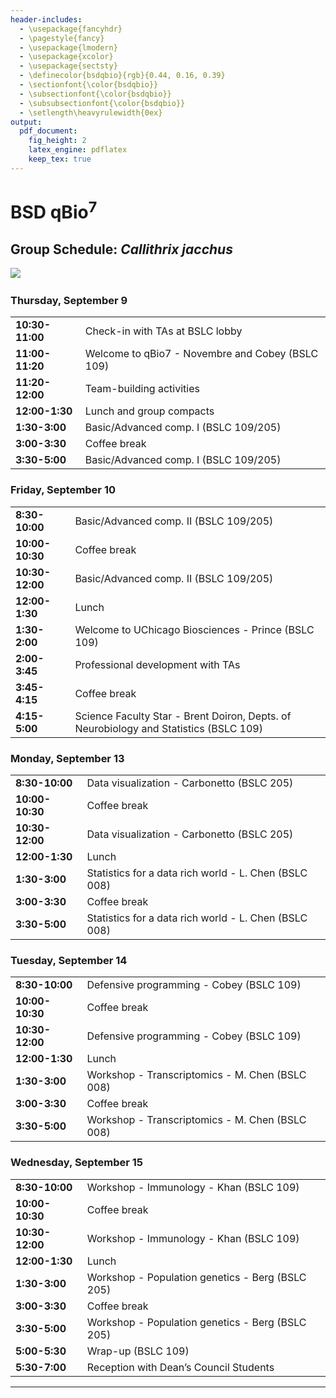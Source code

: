 ```yaml
---
header-includes:
  - \usepackage{fancyhdr}
  - \pagestyle{fancy}
  - \usepackage{lmodern}
  - \usepackage{xcolor}
  - \usepackage{sectsty}
  - \definecolor{bsdqbio}{rgb}{0.44, 0.16, 0.39}
  - \sectionfont{\color{bsdqbio}}
  - \subsectionfont{\color{bsdqbio}}
  - \subsubsectionfont{\color{bsdqbio}}
  - \setlength\heavyrulewidth{0ex}
output:
  pdf_document:
    fig_height: 2
    latex_engine: pdflatex
    keep_tex: true
---
```

# BSD qBio$^7$ 

## Group Schedule: *Callithrix jacchus*
 ![](https://github.com/StefanoAllesina/BSD-QBio5/raw/master/logo_group/Callithrix_jacchus.png)     

### Thursday, September 9 

------------------    ---------------------------------------------------------------------------------------
**10:30-11:00**       Check-in with TAs at BSLC lobby                                                        
**11:00-11:20**       Welcome to qBio7 - Novembre and Cobey (BSLC 109)                                       
**11:20-12:00**       Team-building activities                                                               
**12:00-1:30**        Lunch and group compacts                                                               
**1:30-3:00**         Basic/Advanced comp. I (BSLC 109/205)                                                  
**3:00-3:30**         Coffee break                                                                           
**3:30-5:00**         Basic/Advanced comp. I (BSLC 109/205)                                                  
------------------    ---------------------------------------------------------------------------------------

### Friday, September 10 

------------------    ---------------------------------------------------------------------------------------
**8:30-10:00**        Basic/Advanced comp. II (BSLC 109/205)                                                 
**10:00-10:30**       Coffee break                                                                           
**10:30-12:00**       Basic/Advanced comp. II (BSLC 109/205)                                                 
**12:00-1:30**        Lunch                                                                                  
**1:30-2:00**         Welcome to UChicago Biosciences - Prince (BSLC 109)                                    
**2:00-3:45**         Professional development with TAs                                                      
**3:45-4:15**         Coffee break                                                                           
**4:15-5:00**         Science Faculty Star - Brent Doiron, Depts. of Neurobiology and Statistics (BSLC 109)  
------------------    ---------------------------------------------------------------------------------------

### Monday, September 13 

------------------    ---------------------------------------------------------------------------------------
**8:30-10:00**        Data visualization - Carbonetto (BSLC 205)                                             
**10:00-10:30**       Coffee break                                                                           
**10:30-12:00**       Data visualization - Carbonetto (BSLC 205)                                             
**12:00-1:30**        Lunch                                                                                  
**1:30-3:00**         Statistics for a data rich world - L. Chen (BSLC 008)                                  
**3:00-3:30**         Coffee break                                                                           
**3:30-5:00**         Statistics for a data rich world - L. Chen (BSLC 008)                                  
------------------    ---------------------------------------------------------------------------------------

### Tuesday, September 14 

------------------    ---------------------------------------------------------------------------------------
**8:30-10:00**        Defensive programming - Cobey (BSLC 109)                                               
**10:00-10:30**       Coffee break                                                                           
**10:30-12:00**       Defensive programming - Cobey (BSLC 109)                                               
**12:00-1:30**        Lunch                                                                                  
**1:30-3:00**         Workshop - Transcriptomics - M. Chen (BSLC 008)                                        
**3:00-3:30**         Coffee break                                                                           
**3:30-5:00**         Workshop - Transcriptomics - M. Chen (BSLC 008)                                        
------------------    ---------------------------------------------------------------------------------------

### Wednesday, September 15 

------------------    ---------------------------------------------------------------------------------------
**8:30-10:00**        Workshop - Immunology - Khan (BSLC 109)                                                
**10:00-10:30**       Coffee break                                                                           
**10:30-12:00**       Workshop - Immunology - Khan (BSLC 109)                                                
**12:00-1:30**        Lunch                                                                                  
**1:30-3:00**         Workshop - Population genetics - Berg (BSLC 205)                                       
**3:00-3:30**         Coffee break                                                                           
**3:30-5:00**         Workshop - Population genetics - Berg (BSLC 205)                                       
**5:00-5:30**         Wrap-up (BSLC 109)                                                                     
**5:30-7:00**         Reception with Dean's Council Students                                                 
------------------    ---------------------------------------------------------------------------------------



-------

